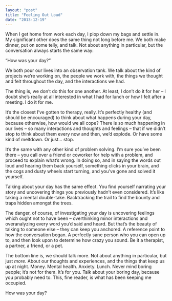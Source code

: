 ```yaml
---
layout: "post"
title: "Feeling Out Loud"
date: "2013-12-19"
---
```


When I get home from work each day, I plop down my bags and settle in. My
significant other does the same thing not long before me. We both make dinner,
put on some telly, and talk. Not about anything in particular, but the
conversation always starts the same way:

“How was your day?”

We both pour our lives into an observation tank. We talk about the kind of
projects we’re working on, the people we work with, the things we thought and
felt throughout the day, and the interactions we had.

The thing is, we don’t do this for one another. At least, I don’t do it for her
– I doubt she’s really at all interested in what I had for lunch or how I felt
after a meeting. I do it for me.

It’s the closest I’ve gotten to therapy, really. It’s perfectly healthy (and
should be encouraged) to think about what happens during your day, because
otherwise, how would we all cope? There is so much happening in our lives – so
many interactions and thoughts and feelings – that if we didn’t stop to think
about them every now and then, we’d explode. Or have some kind of meltdown. Or
just… stop.

It’s the same with any other kind of problem solving. I’m sure you’ve been there
– you call over a friend or coworker for help with a problem, and proceed to
explain what’s wrong. In doing so, and in saying the words out loud and hearing
them back yourself, something clicks in your brain, and the cogs and dusty
wheels start turning, and you’ve gone and solved it yourself.

Talking about your day has the same effect. You find yourself narrating your
story and uncovering things you previously hadn’t even considered. It’s like
taking a mental double-take. Backtracking the trail to find the bounty and traps
hidden amongst the trees.

The danger, of course, of investigating your day is uncovering feelings which
ought not to have been – overthinking minor interactions and overanalyzing every
word you’d said and heard. But that’s the beauty of talking to someone else –
they can keep you anchored. A reference point to how the conversation began. A
perfectly sane person who you can open up to, and then look upon to determine
how crazy you sound. Be it a therapist, a partner, a friend, or a pet.

The bottom line is, we should talk more. Not about anything in particular, but
just _more_. About our thoughts and experiences, and the things that keep us up
at night. Money. Mental health. Anxiety. Lunch. Never mind boring people; it’s
not for them. It’s for you. Talk about your boring day, because you probably
need to. This, fine reader, is what has been keeping me occupied.

How was your day?
